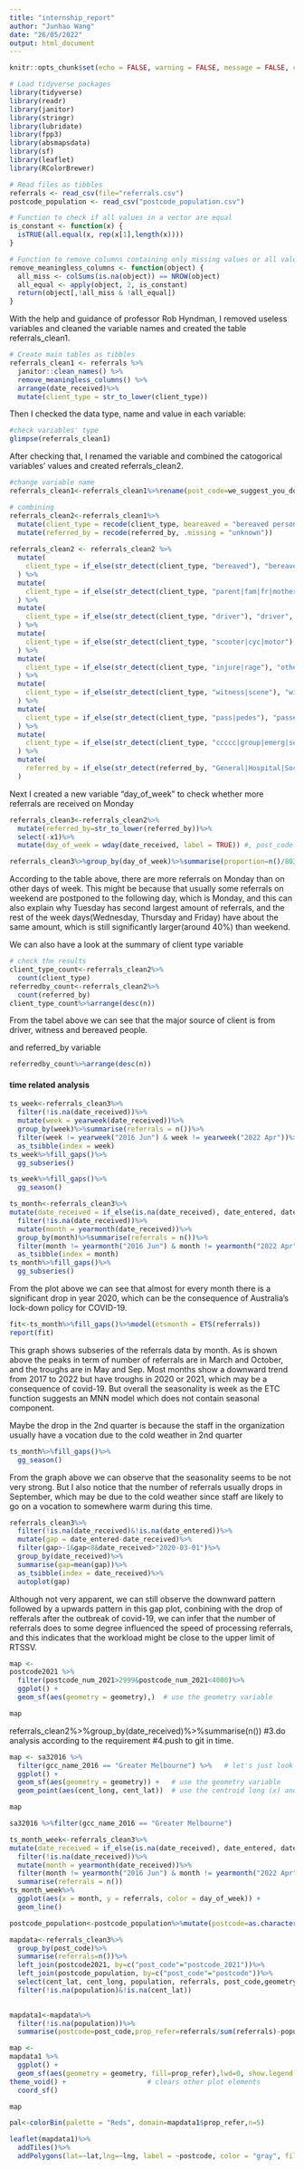 ```yaml
---
title: "internship_report"
author: "Junhao Wang"
date: "26/05/2022"
output: html_document
---
```


```r
knitr::opts_chunk$set(echo = FALSE, warning = FALSE, message = FALSE, cache = TRUE)
```

```r
# Load tidyverse packages
library(tidyverse)
library(readr)
library(janitor)
library(stringr)
library(lubridate)
library(fpp3)
library(absmapsdata)
library(sf)
library(leaflet)
library(RColorBrewer)
```

```r
# Read files as tibbles
referrals <- read_csv(file="referrals.csv")
postcode_population <- read_csv("postcode_population.csv")
```


```r
# Function to check if all values in a vector are equal
is_constant <- function(x) {
  isTRUE(all.equal(x, rep(x[1],length(x))))
}
```


```r
# Function to remove columns containing only missing values or all values equal
remove_meaningless_columns <- function(object) {
  all_miss <- colSums(is.na(object)) == NROW(object)
  all_equal <- apply(object, 2, is_constant)
  return(object[,!all_miss & !all_equal])
}
```

With the help and guidance of professor Rob Hyndman, I removed useless variables and cleaned the variable names and created the table referrals_clean1.
```r
# Create main tables as tibbles
referrals_clean1 <- referrals %>%
  janitor::clean_names() %>%
  remove_meaningless_columns() %>%
  arrange(date_received)%>%
  mutate(client_type = str_to_lower(client_type))
```
Then I checked the data type, name and value in each variable:
```r
#check variables' type
glimpse(referrals_clean1)
```
After checking that, I renamed the variable and combined the catogorical variables' values and created referrals_clean2.
```r
#change variable name
referrals_clean1<-referrals_clean1%>%rename(post_code=we_suggest_you_do,region=postcode)
```

```r
# combining
referrals_clean2<-referrals_clean1%>%
  mutate(client_type = recode(client_type, beareaved = "bereaved person", witnes= "witness","witnes on scene"="witness", .missing = "unknown"))%>%
  mutate(referred_by = recode(referred_by, .missing = "unknown"))
  
referrals_clean2 <- referrals_clean2 %>%
  mutate(
    client_type = if_else(str_detect(client_type, "bereaved"), "bereaved", client_type)
  ) %>%
  mutate(
    client_type = if_else(str_detect(client_type, "parent|fam|fr|mother|partner|work|employ"), "fam/fr of casualty", client_type)
  ) %>%
  mutate(
    client_type = if_else(str_detect(client_type, "driver"), "driver", client_type)
  ) %>%
  mutate(
    client_type = if_else(str_detect(client_type, "scooter|cyc|motor"), "rider", client_type)
  ) %>%
  mutate(
    client_type = if_else(str_detect(client_type, "injure|rage"), "other injured person", client_type)
  ) %>%
  mutate(
    client_type = if_else(str_detect(client_type, "witness|scene"), "witness", client_type)
  ) %>%
  mutate(
    client_type = if_else(str_detect(client_type, "pass|pedes"), "passenger", client_type)
  ) %>%
  mutate(
    client_type = if_else(str_detect(client_type, "ccccc|group|emerg|second|inap"), "other", client_type)
  ) %>%
  mutate(
    referred_by = if_else(str_detect(referred_by, "General|Hospital|Social|Internet|GP|Ambulance|RTSSV|Solicitor|After|Agencies|Counsellor|Media|Metro"), "Other", referred_by)
  )
```

Next I created a new variable "day_of_week" to check whether more referrals are received on Monday

```r
referrals_clean3<-referrals_clean2%>%
  mutate(referred_by=str_to_lower(referred_by))%>%
  select(-x1)%>%
  mutate(day_of_week = wday(date_received, label = TRUE)) #, post_code = as.numeric(post_code)  can not find the place 8344 gipsland

referrals_clean3%>%group_by(day_of_week)%>%summarise(proportion=n()/8037*100)
```
According to the table above, there are more referrals on Monday than on other days of week. This might be because that usually some referrals on weekend are postponed to the following day, which is Monday, and this can also explain why Tuesday has second largest amount of referrals, and the rest of the week days(Wednesday, Thursday and Friday) have about the same amount, which is still significantly larger(around 40%) than weekend.

We can also have a look at the summary of client type variable

```r
# check the results  
client_type_count<-referrals_clean2%>%
  count(client_type)
referredby_count<-referrals_clean2%>%
  count(referred_by)  
client_type_count%>%arrange(desc(n))
```
From the tabel above we can see that the major source of client is from driver, witness and bereaved people.


and referred_by variable
```r
referredby_count%>%arrange(desc(n))
```

#### time related analysis
```r
ts_week<-referrals_clean3%>%
  filter(!is.na(date_received))%>%
  mutate(week = yearweek(date_received))%>%
  group_by(week)%>%summarise(referrals = n())%>%
  filter(week != yearweek("2016 Jun") & week != yearweek("2022 Apr"))%>%
  as_tsibble(index = week)
ts_week%>%fill_gaps()%>%
  gg_subseries()

```
```r
ts_week%>%fill_gaps()%>%
  gg_season()
```


```r
ts_month<-referrals_clean3%>%
mutate(date_received = if_else(is.na(date_received), date_entered, date_received))%>%
  filter(!is.na(date_received))%>%
  mutate(month = yearmonth(date_received))%>%
  group_by(month)%>%summarise(referrals = n())%>%
  filter(month != yearmonth("2016 Jun") & month != yearmonth("2022 Apr"))%>%
  as_tsibble(index = month)
ts_month%>%fill_gaps()%>%
  gg_subseries()

```
From the plot above we can see that almost for every month there is a significant drop in year 2020, which can be the consequence of Australia's lock-down policy for COVID-19.
```r
fit<-ts_month%>%fill_gaps()%>%model(etsmonth = ETS(referrals))
report(fit)
```
This graph shows subseries of the referrals data by month. As is shown above the peaks in term of number of referrals are in March and October, and the troughs are in May and Sep. Most months show a downward trend from 2017 to 2022 but have troughs in 2020 or 2021, which may be a consequence of covid-19. But overall the seasonality is week as the ETC function suggests an MNN model which does not contain seasonal component.

Maybe the drop in the 2nd quarter is because the staff in the organization usually have a vocation due to the cold weather in 2nd quarter

```r
ts_month%>%fill_gaps()%>%
  gg_season()
```
From the graph above we can observe that the seasonality seems to be not very strong. But I also notice that the number of referrals usually drops in September, which may be due to the cold weather since staff are likely to go on a vocation to somewhere warm during this time.

```r
referrals_clean3%>%
  filter(!is.na(date_received)&!is.na(date_entered))%>%
  mutate(gap = date_entered-date_received)%>%
  filter(gap>-1&gap<8&date_received>"2020-03-01")%>%
  group_by(date_received)%>%
  summarise(gap=mean(gap))%>%
  as_tsibble(index = date_received)%>%
  autoplot(gap)
```

Although not very apparent, we can still observe the downward pattern followed by a upwards pattern in this gap plot, conbining with the drop of refferals after the outbreak of covid-19, we can infer that the number of referrals does to some degree influenced the speed of processing referrals, and this indicates that the workload might be close to the upper limit of RTSSV.

```r
map <-
postcode2021 %>%
  filter(postcode_num_2021>2999&postcode_num_2021<4000)%>%
  ggplot() +
  geom_sf(aes(geometry = geometry),)  # use the geometry variable

map
```

referrals_clean2%>%group_by(date_received)%>%summarise(n())
#3.do analysis according to the requirement
#4.push to git in time.

```r
map <- sa32016 %>%
  filter(gcc_name_2016 == "Greater Melbourne") %>%   # let's just look Melbourne
  ggplot() +
  geom_sf(aes(geometry = geometry)) +   # use the geometry variable
  geom_point(aes(cent_long, cent_lat))  # use the centroid long (x) and lats (y)

map
```

```r
sa32016 %>%filter(gcc_name_2016 == "Greater Melbourne")
```
```r
ts_month_week<-referrals_clean3%>%
mutate(date_received = if_else(is.na(date_received), date_entered, date_received))%>%
  filter(!is.na(date_received))%>%
  mutate(month = yearmonth(date_received))%>%
  filter(month != yearmonth("2016 Jun") & month != yearmonth("2022 Apr"))%>%group_by(month, day_of_week)%>%
  summarise(referrals = n())
ts_month_week%>%
  ggplot(aes(x = month, y = referrals, color = day_of_week)) +
  geom_line()
```
```r
postcode_population<-postcode_population%>%mutate(postcode=as.character(postcode))
```
```r
mapdata<-referrals_clean3%>%
  group_by(post_code)%>%
  summarise(referrals=n())%>%
  left_join(postcode2021, by=c("post_code"="postcode_2021"))%>%
  left_join(postcode_population, by=c("post_code"="postcode"))%>%
  select(cent_lat, cent_long, population, referrals, post_code,geometry)%>%
  filter(!is.na(population)&!is.na(cent_lat))
  
```



```r
mapdata1<-mapdata%>%
  filter(!is.na(population))%>%
  summarise(postcode=post_code,prop_refer=referrals/sum(referrals)-population/sum(population), lat = cent_lat, lng = cent_long, geometry=geometry)%>%mutate(prop_refer=10000*prop_refer)
```
```r
map <-
mapdata1 %>%
  ggplot() +
  geom_sf(aes(geometry = geometry, fill=prop_refer),lwd=0, show.legend = TRUE)+  # use the geometry variable
theme_void() +                    # clears other plot elements
  coord_sf()

map
```

```r
pal<-colorBin(palette = "Reds", domain=mapdata1$prop_refer,n=5)
```

```r
leaflet(mapdata1)%>%
  addTiles()%>%
  addPolygons(lat=~lat,lng=~lng, label = ~postcode, color = "gray", fillColor = ~pal(mapdata1$prop_refer*10^4),fillOpacity = 0.8, weight = 1.0,opacity = 1.0)
    
```

